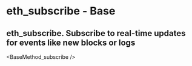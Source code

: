 # eth_subscribe  - Base

## eth_subscribe. Subscribe to real-time updates for events like new blocks or logs


<BaseMethod_subscribe />
